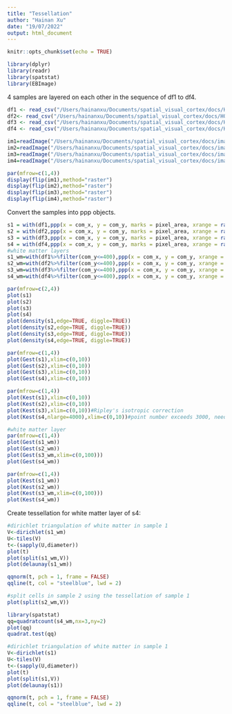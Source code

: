 ```yaml
---
title: "Tessellation"
author: "Hainan Xu"
date: "19/07/2022"
output: html_document
---
```


```r
knitr::opts_chunk$set(echo = TRUE)
```


```R
library(dplyr)
library(readr)
library(spatstat)
library(EBImage)
```

4 samples are layered on each other in the sequence of df1 to df4.
```r
df1 <- read_csv("/Users/hainanxu/Documents/spatial_visual_cortex/docs/H07-0500_79205589_29_MBP.csv")
df2<- read_csv("/Users/hainanxu/Documents/spatial_visual_cortex/docs/H07-0500_79205589_79_MBP.csv")
df3 <- read_csv("/Users/hainanxu/Documents/spatial_visual_cortex/docs/H07-0500_79205589_129_MBP.csv")
df4 <- read_csv("/Users/hainanxu/Documents/spatial_visual_cortex/docs/H07-0500_79205589_179_MBP.csv")

im1=readImage("/Users/hainanxu/Documents/spatial_visual_cortex/docs/image_processing/29.png")#29
im2=readImage("/Users/hainanxu/Documents/spatial_visual_cortex/docs/image_processing/79.png")
im3=readImage("/Users/hainanxu/Documents/spatial_visual_cortex/docs/image_processing/129.png")
im4=readImage("/Users/hainanxu/Documents/spatial_visual_cortex/docs/image_processing/179.jpeg")

par(mfrow=c(1,4))
display(flip(im1),method="raster")
display(flip(im2),method="raster")
display(flip(im3),method="raster")
display(flip(im4),method="raster")
```

Convert the samples into ppp objects.
```R
s1 = with(df1,ppp(x = com_x, y = com_y, marks = pixel_area, xrange = range(com_x), yrange = range(com_y)))
s2 = with(df2,ppp(x = com_x, y = com_y, marks = pixel_area, xrange = range(com_x), yrange = range(com_y)))
s3 = with(df3,ppp(x = com_x, y = com_y, marks = pixel_area, xrange = range(com_x), yrange = range(com_y)))
s4 = with(df4,ppp(x = com_x, y = com_y, marks = pixel_area, xrange = range(com_x), yrange = range(com_y)))
#white matter layers
s1_wm=with(df1%>%filter(com_y<=400),ppp(x = com_x, y = com_y, xrange = range(com_x), yrange = range(0:400)))
s2_wm=with(df2%>%filter(com_y<=400),ppp(x = com_x, y = com_y, xrange = range(com_x), yrange = range(0:400)))
s3_wm=with(df3%>%filter(com_y<=400),ppp(x = com_x, y = com_y, xrange = range(com_x), yrange = range(0:400)))
s4_wm=with(df4%>%filter(com_y<=400),ppp(x = com_x, y = com_y, xrange = range(com_x), yrange = range(0:400)))
```

```R
par(mfrow=c(2,4))
plot(s1)
plot(s2)
plot(s3)
plot(s4)
plot(density(s1,edge=TRUE, diggle=TRUE))
plot(density(s2,edge=TRUE, diggle=TRUE))
plot(density(s3,edge=TRUE, diggle=TRUE))
plot(density(s4,edge=TRUE, diggle=TRUE))

```

```R
par(mfrow=c(1,4))
plot(Gest(s1),xlim=c(0,10))
plot(Gest(s2),xlim=c(0,10))
plot(Gest(s3),xlim=c(0,10))
plot(Gest(s4),xlim=c(0,10))

par(mfrow=c(1,4))
plot(Kest(s1),xlim=c(0,10))
plot(Kest(s2),xlim=c(0,10))
plot(Kest(s3),xlim=c(0,10))#Ripley's isotropic correction
plot(Kest(s4,nlarge=4000),xlim=c(0,10))#point number exceeds 3000, need to define nlarge; use a boarder correction
```

```R
#white matter layer
par(mfrow=c(1,4))
plot(Gest(s1_wm))
plot(Gest(s2_wm))
plot(Gest(s3_wm,xlim=c(0,100)))
plot(Gest(s4_wm))

par(mfrow=c(1,4))
plot(Kest(s1_wm))
plot(Kest(s2_wm))
plot(Kest(s3_wm,xlim=c(0,100)))
plot(Kest(s4_wm))
```

Create tessellation for white matter layer of s4:

```R
#dirichlet triangulation of white matter in sample 1
V<-dirichlet(s1_wm)
U<-tiles(V)
t<-(sapply(U,diameter))
plot(t)
plot(split(s1_wm,V))
plot(delaunay(s1_wm))

qqnorm(t, pch = 1, frame = FALSE)
qqline(t, col = "steelblue", lwd = 2)

#split cells in sample 2 using the tessellation of sample 1
plot(split(s2_wm,V))
```

```r
library(spatstat)
qq=quadratcount(s4_wm,nx=3,ny=2)
plot(qq)
quadrat.test(qq)
```


```R
#dirichlet triangulation of white matter in sample 1
V<-dirichlet(s1)
U<-tiles(V)
t<-(sapply(U,diameter))
plot(t)
plot(split(s1,V))
plot(delaunay(s1))

qqnorm(t, pch = 1, frame = FALSE)
qqline(t, col = "steelblue", lwd = 2)


```